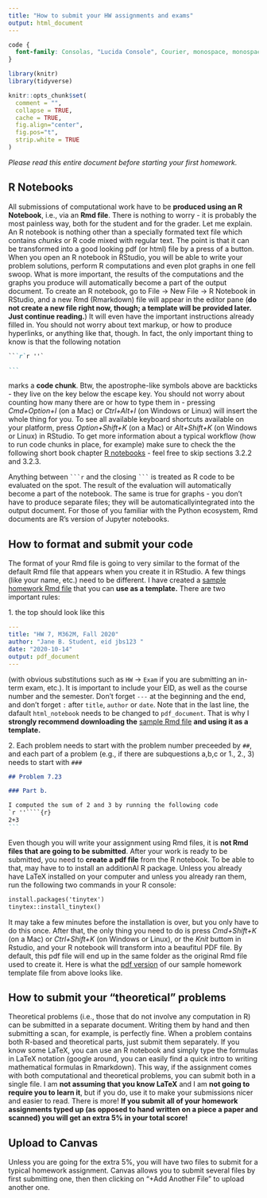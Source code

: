 ```yaml
---
title: "How to submit your HW assignments and exams"
output: html_document
---
```


```css
code {
  font-family: Consolas, "Lucida Console", Courier, monospace, monospace;
}
```

```r
library(knitr)
library(tidyverse)

knitr::opts_chunk$set(
  comment = "",
  collapse = TRUE,
  cache = TRUE,
  fig.align="center",
  fig.pos="t",
  strip.white = TRUE
)
```

*Please read this entire document before starting your first homework.*

## R Notebooks

All submissions of computational work have to be **produced using an R Notebook**, i.e., via an **Rmd file**. There is nothing to worry - it is probably the most painless way, both for the student and for the grader. Let me explain. An R notebook is nothing other than a specially formated text file which contains *chunks* or R code mixed with regular text. The point is that it can be transformed into a good looking pdf (or html) file by a press of a button. When you open an R notebook in RStudio, you will be able to write your problem solutions, perform R computations and even plot graphs in one fell swoop. What is more important, the results of the computations and the graphs you produce will automatically become a part of the output document. To create an R notebook, go to File -> New File -> R Notebook in RStudio, and a new Rmd (Rmarkdown) file will appear in the editor pane (**do not create a new file right now, though; a template will be provided later. Just continue reading.**) It will even have the important instructions already filled in. You should not worry about text markup, or how to produce hyperlinks, or anything like that, though. In fact, the only important thing to know is that the following notation 



````markdown
```r`r ''`

```
````


marks a **code chunk**. Btw, the apostrophe-like symbols above are backticks - they live on the key below the escape key. You should not worry about counting how many there are or how to type them in - pressing *Cmd+Option+I* (on a Mac) or *Ctrl+Alt+I* (on Windows or Linux) will insert the whole thing for you. To see all available keyboard shortcuts available on your platform, press *Option+Shift+K* (on a Mac) or *Alt+Shift+K* (on Windows or Linux) in RStudio. To get more information about a typical workflow (how to run code chunks in place, for example) make sure to check the the following short book chapter [R notebooks](https://bookdown.org/yihui/rmarkdown/notebook.html) - feel free to skip sections 3.2.2 and 3.2.3.

Anything between ```` ```r```` and the closing ```` ``` ````  is treated as R code to be evaluated on the spot. The result of the evaluation will automatically become a part of the notebook. The same is true for graphs - you don't have to produce separate files; they will be automaticallyintegrated into the output document. For those of you familiar with the Python ecosystem, Rmd documents are R's version of Jupyter notebooks. 

## How to format and submit your code

The format of your Rmd file is going to very similar to the format of the default Rmd file that appears when you create it in RStudio. A few things (like your name, etc.) need to be different. I have created a [sample homework Rmd file](https://gordanz.github.io/M362M/HW_template.Rmd) that you can **use as a template.** There are two important rules: 

1\. the top should look like this 
```yaml
---
title: "HW 7, M362M, Fall 2020"
author: "Jane B. Student, eid jbs123 "
date: "2020-10-14"
output: pdf_document
---
```
(with obvious substitutions such as
 `HW` -> `Exam` if you are submitting an in-term exam, etc.). It is important to include your EID, as well as the course number and the semester. Don't forget `---` at the beginning and the end, and don't forget `:` after `title`, `author` or `date`. Note that in the last line, the dafault `html_notebook` needs to be changed to `pdf_document`. That is why I **strongly recommend downloading the** [sample Rmd file](https://gordanz.github.io/M362M/HW_template.Rmd) **and using it as a template.** 


2\. Each problem needs to start with the problem number preceeded by `##`, and each part of a problem (e.g., if there are subquestions a,b,c or 1., 2., 3) needs to start with `###`

````markdown
## Problem 7.23

### Part b.

I computed the sum of 2 and 3 by running the following code
`r ''````{r}
2+3
```
````

Even though you will write your assignment using Rmd files, it is **not Rmd files that are going to be submitted**. After your work is ready to be submitted, you need to **create a pdf file** from the R notebook. To be able to that, may have to to install an additionAl R package. Unless you already have LaTeX installed on your computer and unless you already ran them, run the following two commands in your R console:

````markdown
install.packages('tinytex')
tinytex::install_tinytex()
````

It may take a few minutes before the installation is over, but you only have to do this once. After that, the only thing you need to do is press *Cmd+Shift+K* (on a Mac) or *Ctrl+Shift+K* (on Windows or Linux), or the *Knit* buttom in Rstudio, 
and your R notebook will transform into a beaufitul PDF file. By default, this pdf file will end up  in the same folder as the original Rmd file used to create it. Here is what the [pdf version](https://gordanz.github.io/M362M/HW_template.pdf) of our sample homework template file from above looks like. 

## How to submit your "theoretical" problems

Theoretical problems (i.e., those that do not involve any computation in R) can be submitted in a separate document. Writing them by hand and then submitting a scan, for example, is perfectly fine. When a problem contains both R-based and theoretical parts, just submit them separately. If you know some LaTeX, you can use an R notebook  and simply type the formulas in LaTeX notation (google around, you can easily find a quick intro to writing mathematical formulas in Rmarkdown). This way, if the assignment comes with both computational and theoretical problems, you can submit both in a single file. I am **not assuming that you know LaTeX** and I am **not going to require you to learn it**, but if you do, use it to make your submissions nicer and easier to read. There is more! **If you submit all of your homework assignments typed up (as opposed to hand written on a piece a paper and scanned) you will get an extra 5% in your total score! **

## Upload to Canvas

Unless you are going for the extra 5%, you will have two files to submit for a typical homework assignment. Canvas allows you to submit several files by first submitting one, then then clicking on "+Add Another File" to upload another one. 
